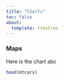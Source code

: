 ```yaml
---
title: "Charts"
toc: false
about: 
  template: trestles
---
```


### Maps

Here is the chart abc

```r
head(mtcars)
```
